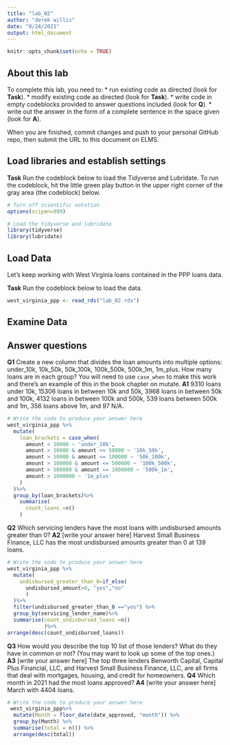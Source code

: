 ```yaml
---
title: "lab_02"
author: "derek willis"
date: "8/24/2021"
output: html_document
---
```


```r
knitr::opts_chunk$set(echo = TRUE)
```

## About this lab

To complete this lab, you need to:
* run existing code as directed (look for **Task**).
* modify existing code as directed (look for **Task**).
* write code in empty codeblocks provided to answer questions included (look for **Q**).
* write out the answer in the form of a complete sentence in the space given (look for **A**).

When you are finished, commit changes and push to your personal GitHub repo, then submit the URL to this document on ELMS.

## Load libraries and establish settings

**Task** Run the codeblock below to load the Tidyverse and Lubridate. To run the codeblock, hit the little green play button in the upper right corner of the gray area (the codeblock) below.

```r
# Turn off scientific notation
options(scipen=999)

# Load the tidyverse and lubridate
library(tidyverse)
library(lubridate)
```

## Load Data

Let's keep working with West Virginia loans contained in the PPP loans data.  

**Task** Run the codeblock below to load the data.

```r
west_virginia_ppp <- read_rds("lab_02.rds")
```

## Examine Data

## Answer questions

**Q1** Create a new column that divides the loan amounts into multiple options: under_10k, 10k_50k, 50k_100k, 100k_500k, 500k_1m, 1m_plus. How many loans are in each group? You will need to use `case_when` to make this work and there's an example of this in the book chapter on mutate.
**A1** 9310 loans under 10k, 15306 loans in between 10k and 50k, 3968 loans in between 50k and 100k, 4132 loans in between 100k and 500k, 539 loans between 500k and 1m, 356 loans above 1m, and 97 N/A.

```r
# Write the code to produce your answer here
west_virginia_ppp %>% 
  mutate(
    loan_brackets = case_when(
      amount < 10000 ~ 'under_10k',
      amount > 10000 & amount <= 50000 ~ '10k_50k',
      amount > 50000 & amount <= 100000 ~ '50k_100k',
      amount > 100000 & amount <= 500000 ~ '100k_500k',
      amount > 500000 & amount <= 1000000 ~ '500k_1m',
      amount > 1000000 ~ '1m_plus'
    )
  )%>%
  group_by(loan_brackets)%>%
    summarise(
      count_loans =n()
    )
```

**Q2** Which servicing lenders have the most loans with undisbursed amounts greater than 0?
**A2** [write your answer here]
Harvest Small Business Finance, LLC has the most undisbursed amounts greater than 0 at 139 loans.
```r
# Write the code to produce your answer here
west_virginia_ppp %>% 
  mutate(
    undisbursed_greater_than_0=if_else(
      undisbursed_amount>0, "yes","no" 
      )
  )%>% 
  filter(undisbursed_greater_than_0 =="yes") %>%
  group_by(servicing_lender_name)%>%
  summarise(count_undisbursed_loans =n()
            )%>%
arrange(desc(count_undisbursed_loans))
```

**Q3** How would you describe the top 10 list of those lenders? What do they have in common or not? (You may want to look up some of the top ones.)
**A3** [write your answer here]
The top three lenders Benworth Capital, Capital Plus Financial, LLC, and Harvest Small Business Finance, LLC, are all firms that deal with mortgages, housing, and credit for homeowners. 
**Q4** Which month in 2021 had the most loans approved?
**A4** [write your answer here]
March with 4404 loans.
```r
# Write the code to produce your answer here
 west_virginia_ppp%>%
  mutate(Month = floor_date(date_approved, "month")) %>%
  group_by(Month) %>%
  summarise(total = n()) %>%
  arrange(desc(total))
```
